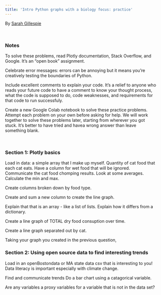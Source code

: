 ```yaml
---
title: 'Intro Python graphs with a biology focus: practice'
---
```

By [Sarah Gillespie](https://www.linkedin.com/in/sarahg4567/)  
 
<br> 

### Notes

To solve these problems, read Plotly documentation, Stack Overflow, and Google. It's an "open book" assignment.

Celebrate error messages: errors can be annoying but it means you're creatively testing the boundaries of Python.

Include excellent comments to explain your code. It's a relief to anyone who reads your future code to have a comment to know your thought process, what the code is supposed to do, code weaknesses, and requirements for that code to run successfuly.

Create a new Google Colab notebook to solve these practice problems. Attempt each problem on your own before asking for help. We will work together to solve these problems later, starting from wherever you got stuck. It's better to have tried and havea wrong answer than leave something blank.

<br>

### Section 1: Plotly basics

Load in data: a simple array that I make up myself. Quantity of cat food that each cat eats. Have a column for wet food that will be ignored. 
Communicate the cat food chomping results. 
Look at some averages. 
Calculate the min and max. 

Create columns broken down by food type. 

Create and sum a new column to create the line graph. 

Explain that that is an array - like a list of lists. Explain how it differs from a dictionary. 

Create a line graph of TOTAL dry food consuption over time.

Create a line graph separated out by cat.

Taking your graph you created in the previous question, 


### Section 2: Using open source data to find interesting trends

Load in an openBostondata or MA state data csv that is interesting to you! Data literacy is important especially with climate change. 


Find and communicate trends
Do a bar chart using a catagorical variable.


Are any variables a proxy variables for a variable that is not in the data set?



```


```
